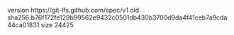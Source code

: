 version https://git-lfs.github.com/spec/v1
oid sha256:b76f172fe129b99562e9432c0501db430b3700d9da4f41ceb7a9cda44ca01831
size 24425

